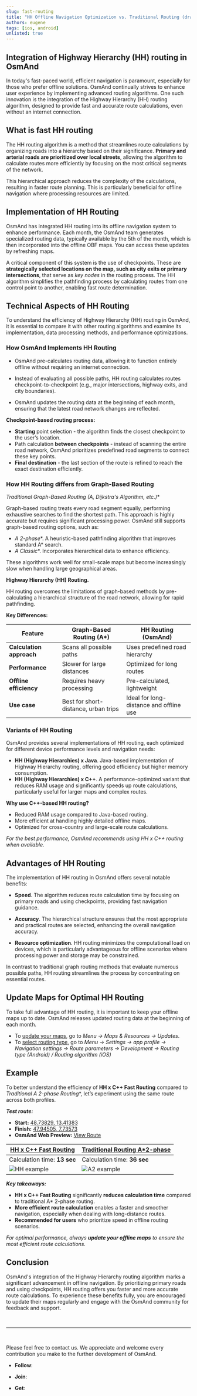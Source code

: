 ```yaml
---
slug: fast-routing
title: "HH Offline Navigation Optimization vs. Traditional Routing (draft)"
authors: eugene
tags: [ios, android]
unlisted: true
---
```




## Integration of Highway Hierarchy (HH) routing in OsmAnd

In today's fast-paced world, efficient navigation is paramount, especially for those who prefer offline solutions. OsmAnd continually strives to enhance user experience by implementing advanced routing algorithms. One such innovation is the integration of the Highway Hierarchy (HH) routing algorithm, designed to provide fast and accurate route calculations, even without an internet connection.

<!--truncate-->

## What is fast HH routing

The HH routing algorithm is a method that streamlines route calculations by organizing roads into a hierarchy based on their significance. **Primary and arterial roads are prioritized over local streets**, allowing the algorithm to calculate routes more efficiently by focusing on the most critical segments of the network.  

This hierarchical approach reduces the complexity of the calculations, resulting in faster route planning. This is particularly beneficial for offline navigation where processing resources are limited.


## Implementation of HH Routing

OsmAnd has integrated HH routing into its offline navigation system to enhance performance. Each month, the OsmAnd team generates specialized routing data, typically available by the 5th of the month, which is then incorporated into the offline OBF maps. You can access these updates by refreshing maps.  

A critical component of this system is the use of checkpoints. These are **strategically selected locations on the map, such as city exits or primary intersections**, that serve as *key nodes* in the routing process. The HH algorithm simplifies the pathfinding process by calculating routes from one control point to another, enabling fast route determination.


## Technical Aspects of HH Routing

To understand the efficiency of Highway Hierarchy (HH) routing in OsmAnd, it is essential to compare it with other routing algorithms and examine its implementation, data processing methods, and performance optimizations.

### How OsmAnd Implements HH Routing  

- OsmAnd pre-calculates routing data, allowing it to function entirely offline without requiring an internet connection.

- Instead of evaluating all possible paths, HH routing calculates routes checkpoint-to-checkpoint (e.g., major intersections, highway exits, and city boundaries).

- OsmAnd updates the routing data at the beginning of each month, ensuring that the latest road network changes are reflected.

**Checkpoint-based routing process:**

- **Starting** point selection - the algorithm finds the closest checkpoint to the user’s location.
- Path calculation **between checkpoints** - instead of scanning the entire road network, OsmAnd prioritizes predefined road segments to connect these key points.
- **Final destination** - the last section of the route is refined to reach the exact destination efficiently.


### How HH Routing differs from Graph-Based Routing

**Traditional Graph-Based Routing (A*, Dijkstra's Algorithm, etc.)**

Graph-based routing treats every road segment equally, performing exhaustive searches to find the shortest path. This approach is highly accurate but requires significant processing power. OsmAnd still supports graph-based routing options, such as:

- **A* 2-phase**. A heuristic-based pathfinding algorithm that improves standard A* search.
- **A* Classic**. Incorporates hierarchical data to enhance efficiency.

These algorithms work well for small-scale maps but become increasingly slow when handling large geographical areas.

**Highway Hierarchy (HH) Routing.**  

HH routing overcomes the limitations of graph-based methods by pre-calculating a hierarchical structure of the road network, allowing for rapid pathfinding. 

**Key Differences:**

| Feature | Graph-Based Routing (A*) | HH Routing (OsmAnd) |  
|---------|--------------------------|----------------------|  
| **Calculation approach** | Scans all possible paths | Uses predefined road hierarchy |
| **Performance** | Slower for large distances | Optimized for long routes |
| **Offline efficiency** | Requires heavy processing | Pre-calculated, lightweight |
| **Use case** | Best for short-distance, urban trips | Ideal for long-distance and offline use |
 
### Variants of HH Routing

OsmAnd provides several implementations of HH routing, each optimized for different device performance levels and navigation needs:

- **HH (Highway Hierarchies) x Java**. Java-based implementation of Highway Hierarchy routing, offering good efficiency but higher memory consumption.
- **HH (Highway Hierarchies) x C++**. A performance-optimized variant that reduces RAM usage and significantly speeds up route calculations, particularly useful for larger maps and complex routes.

**Why use C++-based HH routing?**

- Reduced RAM usage compared to Java-based routing.
- More efficient at handling highly detailed offline maps.
- Optimized for cross-country and large-scale route calculations.

*For the best performance, OsmAnd recommends using HH x C++ routing when available.*


## Advantages of HH Routing

The implementation of HH routing in OsmAnd offers several notable benefits:

- **Speed**. The algorithm reduces route calculation time by focusing on primary roads and using checkpoints, providing fast navigation guidance.

- **Accuracy**. The hierarchical structure ensures that the most appropriate and practical routes are selected, enhancing the overall navigation accuracy.

- **Resource optimization**. HH routing minimizes the computational load on devices, which is particularly advantageous for offline scenarios where processing power and storage may be constrained.

In contrast to traditional graph routing methods that evaluate numerous possible paths, HH routing streamlines the process by concentrating on essential routes.


## Update Maps for Optimal HH Routing

To take full advantage of HH routing, it is important to keep your offline maps up to date. OsmAnd releases updated routing data at the beginning of each month.

- To [update your maps](https://osmand.net/docs/user/personal/maps-resources#updates), go to *Menu → Maps & Resources → Updates*.
- To [select routing type](https://osmand.net/docs/user/navigation/guidance/navigation-settings#development-settings), go to *Menu → Settings → app profile → Navigation settings → Route parameters → Development → Routing type (Android) / Routing algorithm (iOS)*


## Example

To better understand the efficiency of **HH x C++ Fast Routing** compared to **Traditional A* 2-phase Routing**, let’s experiment using the same route across both profiles.

***Test route:***

- **Start:** [48.73829, 13.41383](https://osmand.net/map/?pin=48.738262,13.413754#18/48.73823/13.41362)
- **Finish:** [47.94505, 7.73573](https://osmand.net/map/?pin=47.945066,7.735711#19/47.94500/7.73592)
- **OsmAnd Web Preview:** [View Route](https://osmand.net/map/navigate/?start=48.738290,13.413830&end=47.945050,7.735730&profile=car#7/48.611/11.530)

| [HH x C++ Fast Routing](https://osmand.net/docs/user/navigation/guidance/navigation-settings#development-settings) | [Traditional Routing A*2-phase](https://osmand.net/docs/user/navigation/guidance/navigation-settings#development-settings)  |
|------------|----------------------|
| Calculation time: **13 sec**| Calculation time: **36 sec** |
| ![HH example](./img/hh.gif) | ![A2 example](./img/a2.gif) |

***Key takeaways:***

- **HH x C++ Fast Routing** significantly **reduces calculation time** compared to traditional A* 2-phase routing.
- **More efficient route calculation** enables a faster and smoother navigation, especially when dealing with long-distance routes.
- **Recommended for users** who prioritize speed in offline routing scenarios.

*For optimal performance, always **update your offline maps** to ensure the most efficient route calculations.*


## Conclusion

OsmAnd's integration of the Highway Hierarchy routing algorithm marks a significant advancement in offline navigation. By prioritizing primary roads and using checkpoints, HH routing offers you faster and more accurate route calculations. To experience these benefits fully, you are encouraged to update their maps regularly and engage with the OsmAnd community for feedback and support.

<br/>

_________________

<br/>


Please feel free to contact us. We appreciate and welcome every contribution you make to the further development of OsmAnd.

- **Follow**: <LinksSocial/>  

- **Join**: <LinksTelegram/>  

- **Get**: &nbsp;<AndroidStore/>  

    <AppleStore/>
